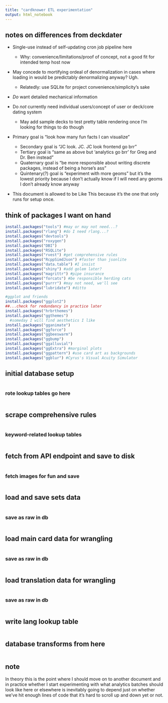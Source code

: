 ```yaml
---
title: "cardknower ETL experimentation"
output: html_notebook
---
```


## notes on differences from deckdater

-   Single-use instead of self-updating cron job pipeline here

    -   Why: convenience/limitations/proof of concept, not a good fit
        for intended temp host now

-   May concede to mortifying ordeal of denormalization in cases where
    loading in would be predictably denormalizing anyway? Ugh.

    -   Relatedly: use SQLite for project convenience/simplicity's sake

-   *Do* want detailed mechanical information

-   Do *not* currently need individual users/concept of user or
    deck/core dating system

    -   May add sample decks to test pretty table rendering once I'm
        looking for things to do though

-   Primary goal is "look how many fun facts I can visualize"

    -   Secondary goal is "JC look. JC. JC look frontend go brr"
    -   Tertiary goal is "same as above but 'analytics go brr' for Greg
        and Dr. Ben instead"
    -   Quaternary goal is "be more responsible about writing discrete
        packages, instead of being a horse's ass"
    -   Quintenary(?) goal is "experiment with more geoms" but it's the
        lowest priority because I don't actually know if I will need any
        geoms I don't already know anyway

-   This document is allowed to be Like This because it's the one that
    only runs for setup once.

## think of packages I want on hand

```r
install.packages("tools") #may or may not need...?
install.packages("rlang") #do I need rlang...?
install.packages("devtools")
install.packages("roxygen")
install.packages("DBI")
install.packages("RSQLite")
install.packages("rvest") #get comprehensive rules
install.packages("RcppSimdJson") #faster than jsonlite
install.packages("data.table") #I insist 
install.packages("shiny") #add golem later?
install.packages("magrittr") #pipe insurance
install.packages("forcats") #be responsible herding cats
install.packages("purrr") #may not need, we'll see
install.packages("lubridate") #ditto

#ggplot and friends
install.packages("ggplot2") 
##...check for redundancy in practice later 
install.packages("hrbrthemes") 
install.packages("ggthemes") 
  #someday I will find aesthetics I like
install.packages("gganimate")
install.packages("ggforce")
install.packages("ggbeeswarm")
install.packages("ggbump")
install.packages("ggalluvial")
install.packages("ggExtra") #marginal plots 
install.packages("ggpattern") #use card art as backgrounds
install.packages("ggblur") #Cyrus's Visual Acuity Simulator
```

## initial database setup

```sql

```

### rote lookup tables go here

```sql

```

## scrape comprehensive rules

```r

```

### keyword-related lookup tables

```r

```

## fetch from API endpoint and save to disk

```r

```

### fetch images for fun and save

```r

```

## load and save sets data

```r

```

### save as raw in db

```r

```

## load main card data for wrangling

```r

```

### save as raw in db

```r

```

## load translation data for wrangling

```r

```

### save as raw in db

```r

```

## write lang lookup table

```r

```

## database transforms from here

```r

```

## note

In theory this is the point where I should move on to another document and in practice whether I start experimenting with what analytics batches should look like here or elsewhere is inevitably going to depend just on whether we've hit enough lines of code that it's hard to scroll up and down yet or not.